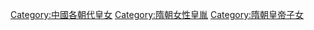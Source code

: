 [[Category:中國各朝代皇女|Category:中國各朝代皇女]]
[[Category:隋朝女性皇胤|Category:隋朝女性皇胤]]
[[Category:隋朝皇帝子女|Category:隋朝皇帝子女]]